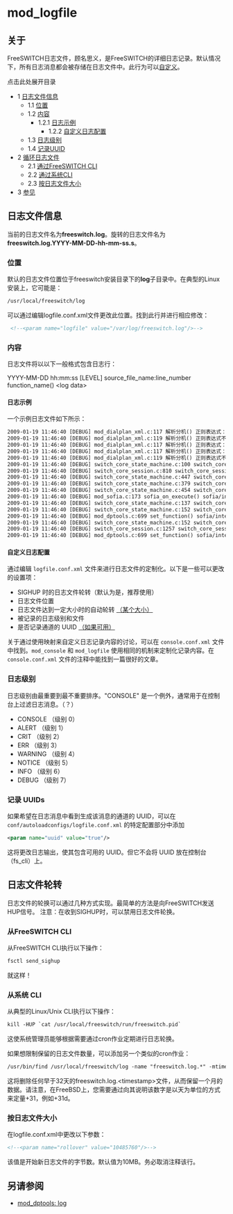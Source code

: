 # mod_logfile

## 关于

FreeSWITCH日志文件，顾名思义，是FreeSWITCH的详细日志记录。默认情况下，所有日志消息都会被存储在日志文件中。此行为可以[自定义](https://wiki.freeswitch.org/wiki/Mod%5Flogfile#Customizing%5FLog%5FConfig "Mod logfile")。

点击此处展开目录

* 1 [日志文件信息](#log-file-information)
   * 1.1 [位置](#log-file-information)
   * 1.2 [内容](#contents)
      * 1.2.1 [日志示例](#sample-log-lines)
         * 1.2.2 [自定义日志配置](#customizing-log-config)
   * 1.3 [日志级别](#log-levels)
   * 1.4 [记录UUID](#logging-uuids)
* 2 [循环日志文件](#rotating-log-files)
   * 2.1 [通过FreeSWITCH CLI](#from-freeswitch-cli)
   * 2.2 [通过系统CLI](#from-system-cli)
   * 2.3 [按日志文件大小](#by-log-file-size)
* 3 [参见](#log-levels)

## 日志文件信息

当前的日志文件名为**freeswitch.log**。旋转的日志文件名为**freeswitch.log.YYYY-MM-DD-hh-mm-ss.s**。

### 位置

默认的日志文件位置位于freeswitch安装目录下的**log**子目录中。在典型的Linux安装上，它可能是：

```xml
/usr/local/freeswitch/log
```

可以通过编辑logfile.conf.xml文件更改此位置。找到此行并进行相应修改：

```xml
 <!--<param name="logfile" value="/var/log/freeswitch.log"/>--> 
```

### 内容

日志文件将以以下一般格式包含日志行：

YYYY-MM-DD hh:mm:ss [LEVEL] source_file_name:line_number function_name() &lt;log data>

#### 日志示例

一个示例日志文件如下所示：

```xml
2009-01-19 11:46:40 [DEBUG] mod_dialplan_xml.c:117 解析分机() 正则表达式：[tone_stream] destination_number(9664) =~ /^9198$/
2009-01-19 11:46:40 [DEBUG] mod_dialplan_xml.c:119 解析分机() 正则表达式不匹配
2009-01-19 11:46:40 [DEBUG] mod_dialplan_xml.c:117 解析分机() 正则表达式：[hold_music] destination_number(9664) =~ /^9664$/
2009-01-19 11:46:40 [DEBUG] mod_dialplan_xml.c:117 解析分机() 正则表达式：[hold_music] ${sip_has_crypto}() =~ /^(AES_CM_128_HMAC_SHA1_32|AES_CM_128_HMAC_SHA1_80)$/
2009-01-19 11:46:40 [DEBUG] mod_dialplan_xml.c:119 解析分机() 正则表达式不匹配
2009-01-19 11:46:40 [DEBUG] switch_core_state_machine.c:100 switch_core_standard_on_routing() (sofia/internal/sip:1000@10.15.0.90:15324;rinstance=d891f9e6bafafb70) 状态转变 CS_ROUTING -> CS_EXECUTE
2009-01-19 11:46:40 [DEBUG] switch_core_session.c:810 switch_core_session_signal_state_change() 发送信号 sofia/internal/sip:1000@10.15.0.90:15324;rinstance=d891f9e6bafafb70 [BREAK]
2009-01-19 11:46:40 [DEBUG] switch_core_state_machine.c:447 switch_core_session_run() (sofia/internal/sip:1000@10.15.0.90:15324;rinstance=d891f9e6bafafb70) 状态 ROUTING 进入休眠
2009-01-19 11:46:40 [DEBUG] switch_core_state_machine.c:379 switch_core_session_run() (sofia/internal/sip:1000@10.15.0.90:15324;rinstance=d891f9e6bafafb70) 正在运行状态转变 CS_EXECUTE
2009-01-19 11:46:40 [DEBUG] switch_core_state_machine.c:454 switch_core_session_run() (sofia/internal/sip:1000@10.15.0.90:15324;rinstance=d891f9e6bafafb70) 状态 EXECUTE
2009-01-19 11:46:40 [DEBUG] mod_sofia.c:173 sofia_on_execute() sofia/internal/sip:1000@10.15.0.90:15324;rinstance=d891f9e6bafafb70 SOFIA EXECUTE
2009-01-19 11:46:40 [DEBUG] switch_core_state_machine.c:137 switch_core_standard_on_execute() sofia/internal/sip:1000@10.15.0.90:15324;rinstance=d891f9e6bafafb70 标准 EXECUTE
2009-01-19 11:46:40 [DEBUG] switch_core_state_machine.c:152 switch_core_standard_on_execute() sofia/internal/sip:1000@10.15.0.90:15324;rinstance=d891f9e6bafafb70 执行 set(open=true)
2009-01-19 11:46:40 [DEBUG] mod_dptools.c:699 set_function() sofia/internal/sip:1000@10.15.0.90:15324;rinstance=d891f9e6bafafb70 设置 [open]=[true]
2009-01-19 11:46:40 [DEBUG] switch_core_state_machine.c:152 switch_core_standard_on_execute() sofia/internal/sip:1000@10.15.0.90:15324;rinstance=d891f9e6bafafb70 执行 set(use_profile=${cond(${acl(${network_addr} rfc1918)} == true ? nat : default)})
2009-01-19 11:46:40 [DEBUG] switch_core_session.c:1257 switch_core_session_execute_application() sofia/internal/sip:1000@10.15.0.90:15324;rinstance=d891f9e6bafafb70 扩展字符串 set(use_profile=nat)
2009-01-19 11:46:40 [DEBUG] mod_dptools.c:699 set_function() sofia/internal/sip:1000@10.15.0.90:15324;rinstance=d891f9e6bafafb70 设置 [use_profile]=[nat]
```

#### 自定义日志配置

通过编辑 `logfile.conf.xml` 文件来进行日志文件的定制化。以下是一些可以更改的设置项：

* SIGHUP 时的日志文件轮转（默认为是，推荐使用）
* 日志文件位置
* 日志文件达到一定大小时的自动轮转 [（某个大小）](https://wiki.freeswitch.org/wiki/Mod%5Flogfile#By%5FLog%5FFile%5FSize "Mod logfile")
* 被记录的日志级别和文件
* 是否记录通道的 UUID [（如果可用）](https://wiki.freeswitch.org/wiki/Mod%5Flogfile#Logging%5FUUIDs "Mod logfile")

关于通过使用映射来自定义日志记录内容的讨论，可以在 `console.conf.xml` 文件中找到。`mod_console` 和 `mod_logfile` 使用相同的机制来定制化记录内容。在 `console.conf.xml` 文件的注释中能找到一篇很好的文章。

### 日志级别

日志级别由最重要到最不重要排序。"CONSOLE" 是一个例外，通常用于在控制台上过滤日志消息。（？）

* CONSOLE （级别 0）
* ALERT （级别 1）
* CRIT （级别 2）
* ERR （级别 3）
* WARNING （级别 4）
* NOTICE （级别 5）
* INFO （级别 6）
* DEBUG （级别 7）

### 记录 UUIDs

如果希望在日志消息中看到生成该消息的通道的 UUID，可以在 `conf/autoloadconfigs/logfile.conf.xml` 的特定配置部分中添加
```xml
<param name="uuid" value="true"/>
```
这将更改日志输出，使其包含可用的 UUID。但它不会将 UUID 放在控制台（fs_cli）上。

## 日志文件轮转

日志文件的轮换可以通过几种方式实现。最简单的方法是向FreeSWITCH发送HUP信号。
注意：在收到SIGHUP时，可以禁用日志文件轮换。

### 从FreeSWITCH CLI

从FreeSWITCH CLI执行以下操作：

```xml
fsctl send_sighup
```

就这样！

### 从系统 CLI

从典型的Linux/Unix CLI执行以下操作：

```xml
kill -HUP `cat /usr/local/freeswitch/run/freeswitch.pid`
```

这使系统管理员能够根据需要通过cron作业定期进行日志轮换。

如果想限制保留的日志文件数量，可以添加另一个类似的cron作业：

```xml
/usr/bin/find /usr/local/freeswitch/log -name "freeswitch.log.*" -mtime +31 -delete
```

这将删除任何早于32天的freeswitch.log.&lt;timestamp>文件，从而保留一个月的数据。请注意，在FreeBSD上，您需要通过向其说明该数字是以天为单位的方式来定量+31，例如+31d。

### 按日志文件大小

在logfile.conf.xml中更改以下参数：

```xml
<!--<param name="rollover" value="10485760"/>-->
```

该值是开始新日志文件的字节数。默认值为10MB。务必取消注释该行。

## 另请参阅

* [mod\_dptools: log](./mod-dptools/6586596.mdx#about)